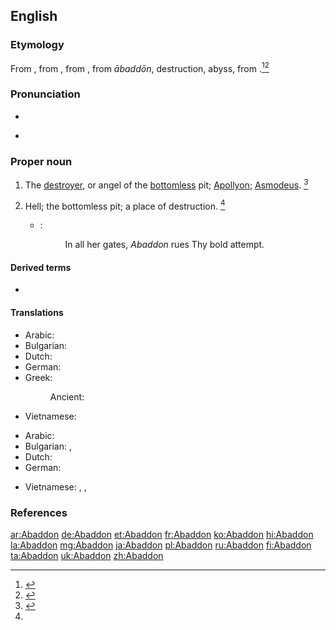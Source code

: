 {{see|abaddon}}

==English==
{{wikisource1911Enc|Abaddon}}
===Etymology===
From {{etyl|enm|en}}, from {{etyl|LL.|en}}, from {{etyl|grc|en}} {{m|grc|Ἀβαδδών||Abaddon}}, from {{etyl|he|en}} {{m|he|אבדון}} ''ābaddōn'', destruction, abyss, from {{m|he|אבד||tr=ābad|to be lost, to perish}}.<ref>{{R:OCD2|page=1}}</ref><ref>{{R:MW3 1976|page=3}}</ref>

===Pronunciation===
* {{hyphenation|A|bad|don|lang=en}}
* {{a|GenAm}} {{IPA|/əˈbæ.dn̩/|lang=en}}

===Proper noun===
{{en-proper noun|s}}

# The [[destroyer]], or angel of the [[bottomless]] pit; [[Apollyon]]; [[Asmodeus]]. {{defdate|First attested from 1350 to 1470}}<ref name=SOED>{{R:SOED5|page=2}}</ref>
# {{lb|en|poetic}} Hell; the bottomless pit; a place of destruction. {{defdate|Late 17<sup>th</sup> century.}}<ref name=SOED/>
#* {{w|John Milton}}:
#*: In all her gates, ''Abaddon'' rues Thy bold attempt.

====Derived terms====
* {{l|en|abaddon}}

====Translations====
{{trans-top|the destroyer}}
* Arabic: {{t|ar|اَبَادُون|m|tr=abadūn}}
* Bulgarian: {{t|bg|Ангелът на мрака}}
* Dutch: {{t|nl|Apollyon}}
* German: {{t+|de|Abaddon|m}}
* Greek:
*: Ancient: {{t|grc|Ἀβαδδών|m}}
{{trans-mid}}
* Vietnamese: {{t|vi|con quỷ}}
{{trans-bottom}}

{{trans-top|Hell}}
* Arabic: {{t|ar|جَحِيم|m}}
* Bulgarian: {{t+|bg|преизподня}}, {{t+|bg|пъкъл}}
* Dutch: {{t|nl|de (diepten der) hel|m}}
* German: {{t+|de|Abaddon|m}}
{{trans-mid}}
* Vietnamese: {{t+|vi|địa ngục}}, {{t+|vi|âm phủ}}, {{t|vi|âm ti}}
{{trans-bottom}}

===References===
<references/>

[[ar:Abaddon]]
[[de:Abaddon]]
[[et:Abaddon]]
[[fr:Abaddon]]
[[ko:Abaddon]]
[[hi:Abaddon]]
[[la:Abaddon]]
[[mg:Abaddon]]
[[ja:Abaddon]]
[[pl:Abaddon]]
[[ru:Abaddon]]
[[fi:Abaddon]]
[[ta:Abaddon]]
[[uk:Abaddon]]
[[zh:Abaddon]]